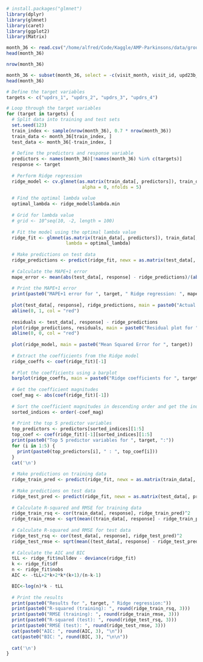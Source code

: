 ```r
# install.packages("glmnet")
library(dplyr)
library(glmnet)
library(caret)
library(ggplot2)
library(Matrix)
```


```r
month_36 <- read.csv("/home/alfred/Code/Kaggle/AMP-Parkinsons/data/grouped_by_month_prot/month_36.csv")
head(month_36)

```

```r
nrow(month_36)
```


```r
month_36 <- subset(month_36, select = -c(visit_month, visit_id, upd23b_medication_Off, upd23b_medication_On))
head(month_36)
```


```r
# Define the target variables
targets <- c("updrs_1", "updrs_2", "updrs_3", "updrs_4")

# Loop through the target variables
for (target in targets) {
  # Split data into training and test sets
  set.seed(123)
  train_index <- sample(nrow(month_36), 0.7 * nrow(month_36))
  train_data <- month_36[train_index, ]
  test_data <- month_36[-train_index, ]
  
  # Define the predictors and response variable
  predictors <- names(month_36)[!names(month_36) %in% c(targets)]
  response <- target
  
  # Perform Ridge regression
  ridge_model <- cv.glmnet(as.matrix(train_data[, predictors]), train_data[, response],
                            alpha = 0, nfolds = 5)
  
  # Find the optimal lambda value
  optimal_lambda <- ridge_model$lambda.min
  
  # Grid for lambda value
  # grid <- 10^seq(10, -2, length = 100)
  
  # Fit the model using the optimal lambda value
  ridge_fit <- glmnet(as.matrix(train_data[, predictors]), train_data[, response], alpha = 0,
                      lambda = optimal_lambda)
  
  # Make predictions on test data
  ridge_predictions <- predict(ridge_fit, newx = as.matrix(test_data[, predictors]))
  
  # Calculate the MAPE+1 error
  mape_error <- mean(abs(test_data[, response] - ridge_predictions)/(abs(test_data[, response])+1))
  
  # Print the MAPE+1 error
  print(paste0("MAPE+1 error for ", target, " Ridge regression: ", mape_error))
  
  plot(test_data[, response], ridge_predictions, main = paste0("Actual vs. predicted for ", target), xlab = "Actual values", ylab = "Predicted values")
  abline(0, 1, col = "red")
  
  residuals <- test_data[, response] - ridge_predictions
  plot(ridge_predictions, residuals, main = paste0("Residual plot for ", target),xlab = "Predicted values", ylab = "Residuals")
  abline(0, 0, col = "red")
  
  plot(ridge_model, main = paste0("Mean Squared Error for ", target))
  
  # Extract the coefficients from the Ridge model
  ridge_coeffs <- coef(ridge_fit)[-1]
  
  # Plot the coefficients using a barplot
  barplot(ridge_coeffs, main = paste0("Ridge coefficients for ", target), xlab = "Predictor", ylab = "Coefficient")
  
  # Get the coefficient magnitudes
  coef_mag <- abs(coef(ridge_fit)[-1])
  
  # Sort the coefficient magnitudes in descending order and get the indices
  sorted_indices <- order(-coef_mag)
  
  # Print the top 5 predictor variables
  top_predictors <- predictors[sorted_indices][1:5]
  top_coef <- coef(ridge_fit)[-1][sorted_indices][1:5]
  print(paste0("Top 5 predictor variables for ", target, ":"))
  for (i in 1:5) {
    print(paste0(top_predictors[i], " : ", top_coef[i]))
  }
  cat('\n')
  
  # Make predictions on training data
  ridge_train_pred <- predict(ridge_fit, newx = as.matrix(train_data[, predictors]))
  
  # Make predictions on test data
  ridge_test_pred <- predict(ridge_fit, newx = as.matrix(test_data[, predictors]))
  
  # Calculate R-squared and RMSE for training data
  ridge_train_rsq <- cor(train_data[, response], ridge_train_pred)^2
  ridge_train_rmse <- sqrt(mean((train_data[, response] - ridge_train_pred)^2))
  
  # Calculate R-squared and RMSE for test data
  ridge_test_rsq <- cor(test_data[, response], ridge_test_pred)^2
  ridge_test_rmse <- sqrt(mean((test_data[, response] - ridge_test_pred)^2))
  
  # Calculate the AIC and BIC
  tLL <- ridge_fit$nulldev - deviance(ridge_fit)
  k <- ridge_fit$df
  n <- ridge_fit$nobs
  AIC <- -tLL+2*k+2*k*(k+1)/(n-k-1)

  BIC<-log(n)*k - tLL
  
  # Print the results
  print(paste0("Results for ", target, " Ridge regression:"))
  print(paste0("R-squared (training): ", round(ridge_train_rsq, 3)))
  print(paste0("RMSE (training): ", round(ridge_train_rmse, 3)))
  print(paste0("R-squared (test): ", round(ridge_test_rsq, 3)))
  print(paste0("RMSE (test): ", round(ridge_test_rmse, 3)))
  cat(paste0("AIC: ", round(AIC, 3), "\n"))
  cat(paste0("BIC: ", round(BIC, 3), "\n\n"))
  
  cat('\n')
}
```
